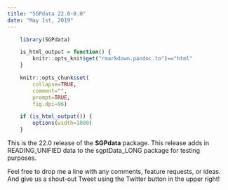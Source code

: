 ```yaml
---
title: "SGPdata 22.0-0.0"
date: "May 1st, 2019"
---
```


```r
    library(SGPdata)

    is_html_output = function() {
        knitr::opts_knit$get("rmarkdown.pandoc.to")=="html"
    }

    knitr::opts_chunk$set(
        collapse=TRUE,
        comment="",
        prompt=TRUE,
        fig.dpi=96)

    if (is_html_output()) {
        options(width=1000)
    }
```


This is the 22.0 release of the **SGPdata** package. This release adds in READING_UNIFIED data to the sgptData_LONG package for testing purposes.

Feel free to drop me a line with any comments, feature requests, or ideas. And give us a shout-out Tweet using the Twitter button in the upper right!
